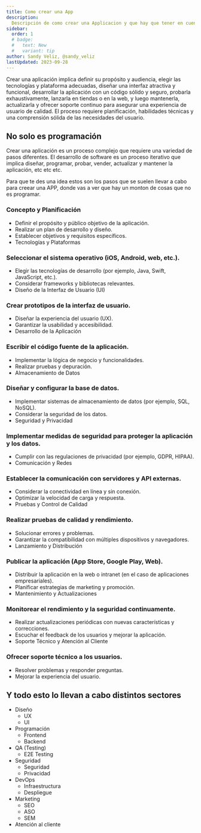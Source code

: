 ```yaml
---
title: Como crear una App
description:
  Descripción de como crear una Applicacion y que hay que tener en cuenta
sidebar:
  order: 1
  # badge:
  #   text: New
  #   variant: tip
author: Sandy Veliz, @sandy_veliz
lastUpdated: 2023-09-28
---
```


Crear una aplicación implica definir su propósito y audiencia, elegir las
tecnologías y plataforma adecuadas, diseñar una interfaz atractiva y funcional,
desarrollar la aplicación con un código sólido y seguro, probarla
exhaustivamente, lanzarla en tiendas o en la web, y luego mantenerla,
actualizarla y ofrecer soporte continuo para asegurar una experiencia de usuario
de calidad. El proceso requiere planificación, habilidades técnicas y una
comprensión sólida de las necesidades del usuario.

## No solo es programación

Crear una aplicación es un proceso complejo que requiere una variedad de pasos
diferentes. El desarrollo de software es un proceso iterativo que implica
diseñar, programar, probar, vender, actualizar y mantener la aplicación, etc etc etc.

Para que te des una idea estos son los pasos que se suelen llevar a cabo para creear una APP, donde vas a ver que
hay un monton de cosas que no es programar.

### Concepto y Planificación

- Definir el propósito y público objetivo de la aplicación.
- Realizar un plan de desarrollo y diseño.
- Establecer objetivos y requisitos específicos.
- Tecnologías y Plataformas

### Seleccionar el sistema operativo (iOS, Android, web, etc.).
- Elegir las tecnologías de desarrollo (por ejemplo, Java, Swift, JavaScript, etc.).
- Considerar frameworks y bibliotecas relevantes.
- Diseño de la Interfaz de Usuario (UI)

### Crear prototipos de la interfaz de usuario.
- Diseñar la experiencia del usuario (UX).
- Garantizar la usabilidad y accesibilidad.
- Desarrollo de la Aplicación

### Escribir el código fuente de la aplicación.
- Implementar la lógica de negocio y funcionalidades.
- Realizar pruebas y depuración.
- Almacenamiento de Datos

### Diseñar y configurar la base de datos.
- Implementar sistemas de almacenamiento de datos (por ejemplo, SQL, NoSQL).
- Considerar la seguridad de los datos.
- Seguridad y Privacidad

### Implementar medidas de seguridad para proteger la aplicación y los datos.
- Cumplir con las regulaciones de privacidad (por ejemplo, GDPR, HIPAA).
- Comunicación y Redes

### Establecer la comunicación con servidores y API externas.
- Considerar la conectividad en línea y sin conexión.
- Optimizar la velocidad de carga y respuesta.
- Pruebas y Control de Calidad

### Realizar pruebas de calidad y rendimiento.
- Solucionar errores y problemas.
- Garantizar la compatibilidad con múltiples dispositivos y navegadores.
- Lanzamiento y Distribución

### Publicar la aplicación (App Store, Google Play, Web).
- Distribuir la aplicación en la web o intranet (en el caso de aplicaciones empresariales).
- Planificar estrategias de marketing y promoción.
- Mantenimiento y Actualizaciones

### Monitorear el rendimiento y la seguridad continuamente.
- Realizar actualizaciones periódicas con nuevas características y correcciones.
- Escuchar el feedback de los usuarios y mejorar la aplicación.
- Soporte Técnico y Atención al Cliente

### Ofrecer soporte técnico a los usuarios.
- Resolver problemas y responder preguntas.
- Mejorar la experiencia del usuario.


## Y todo esto lo llevan a cabo distintos sectores

- Diseño
    - UX
    - UI
- Programación
    - Frontend
    - Backend
- QA (Testing)
    - E2E Testing
- Seguridad
    - Seguridad
    - Privacidad
- DevOps
    - Infraestructura
    - Despliegue
- Marketing
    - SEO
    - ASO
    - SEM
- Atención al cliente
    
